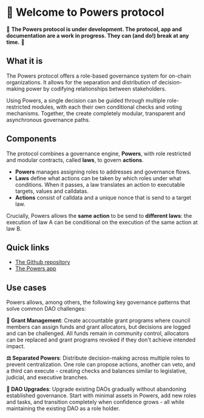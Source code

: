 # 💪 Welcome to Powers protocol

🚧 **The Powers protocol is under development. The protocol, app and documentation are a work in progress. They can (and do!) break at any time.** 🚧

## What it is

The Powers protocol offers a role-based governance system for on-chain organizations. It allows for the separation and distribution of decision-making power by codifying relationships between stakeholders.

Using Powers, a single decision can be guided through multiple role-restricted modules, with each their own conditional checks and voting mechanisms. Together, the create completely modular, transparent and asynchronous governance paths.

## Components

The protocol combines a governance engine, **Powers**, with role restricted and modular contracts, called **laws**, to govern **actions**.

* **Powers** manages assigning roles to addresses and governance flows.
* **Laws** define what actions can be taken by which roles under what conditions. When it passes, a law translates an action to executable targets, values and calldatas.
* **Actions** consist of calldata and a unique nonce that is send to a target law.

Crucially, Powers allows the **same action** to be send to **different laws**: the execution of law A can be conditional on the execution of the same action at law B.

## Quick links

* [The Github repository](https://github.com/7Cedars/powers)
* [The Powers app](https://powers-protocol.vercel.app/#usecases)

## Use cases

Powers allows, among others, the following key governance patterns that solve common DAO challenges:

**🔐 Grant Management**: Create accountable grant programs where council members can assign funds and grant allocators, but decisions are logged and can be challenged. All funds remain in community control, allocators can be replaced and grant programs revoked if they don't achieve intended impact.

**⚖️ Separated Powers**: Distribute decision-making across multiple roles to prevent centralization. One role can propose actions, another can veto, and a third can execute - creating checks and balances similar to legislative, judicial, and executive branches.

**🔄 DAO Upgrades**: Upgrade existing DAOs gradually without abandoning established governance. Start with minimal assets in Powers, add new roles and tasks, and transition completely when confidence grows - all while maintaining the existing DAO as a role holder.&#x20;





